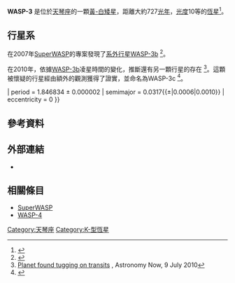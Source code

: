{{Starbox begin
| name = WASP-3
}}
{{Starbox observe
| epoch = [[J2000.0|J2000.0]]
| constell = [[天琴座|天琴座]]
| ra = {{RA|18|34|31.6249}}<ref name="SIMBAD" />
| dec = {{DEC|+35|39|41.546}}<ref name="SIMBAD" />
| appmag_v = +10.485<ref name="SIMBAD" />
}}
{{Starbox character
| class = F7V<ref name="SIMBAD" />
| appmag_1_passband = B
| appmag_1 = ~11.01<ref name="SIMBAD" />
| appmag_2_passband = V
| appmag_2 = ~10.485<ref name="SIMBAD" />
| appmag_3_passband = J
| appmag_3 = 9.603±0.020<ref name="SIMBAD" />
| appmag_4_passband = H
| appmag_4 = 9.407±0.014<ref name="SIMBAD" />
| appmag_5_passband = K
| appmag_5 = 9.361±0.015<ref name="SIMBAD" />
| variable =  V*(1SWASP)<ref name="SIMBAD" />
}}
{{Starbox astrometry
| radial_v = 
| prop_mo_ra = -5.20<ref name="SIMBAD" />
| prop_mo_dec = -23.10<ref name="SIMBAD" />
| parallax = 
| p_error = 3.90 3.00 0<ref name="SIMBAD" />
| dist_ly = 727
| dist_pc = 223
| absmag_v = 
}}
{{Starbox detail
| age = 
| metal = 0 (±0.2
| mass = 1.24 −0.11+0.06
| radius = 1.31 −0.12+0.06
| rotation = 
| luminosity = 
| temperature = 6400 ±100
}}
{{Starbox catalog
| names = TYC 2636-195-1, [[2MASS|2MASS]] J18343163+3539415, USNO-B1.0 1256-00285133
| [[Guide_Star_Catalog|GSC]] 02636-00195, [[SuperWASP|1SWASP]] J183431.62+353941.4
}}
{{Starbox reference |
| Simbad=WASP-3
| EPE=WASP-3
}}
{{Starbox end}}

'''WASP-3''' 是位於[[天琴座|天琴座]]的一顆[[黃-白矮星|黃-白矮星]]，距離大約727[[光年|光年]]，[[視星等|光度]]10等的[[恆星|恆星]]<ref name="SIMBAD">{{cite web
 | url=http://simbad.u-strasbg.fr/simbad/sim-id?Ident=WASP-3
 | title=SIMBAD query result: TYC 2636-195-1  -- Star
 | publisher=Centre de Données astronomiques de Strasbourg
 | accessdate=2009-05-04
 | archive-date=2013-07-07
 | archive-url=https://www.webcitation.org/6HvX88nAL?url=http://simbad.u-strasbg.fr/simbad/sim-id?Ident=WASP-3
 | dead-url=no
 }}</ref>。

==行星系==
在2007年[[SuperWASP|SuperWASP]]的專案發現了[[系外行星|系外行星]][[WASP-3b|WASP-3b]] <ref name="disc">{{cite journal
| url=http://www3.interscience.wiley.com/journal/119396252/abstract
| author=Pollacco ''et al.''
| title=WASP-3b: a strongly irradiated transiting gas-giant planet
| journal=[[Monthly_Notices_of_the_Royal_Astronomical_Society|Monthly Notices of the Royal Astronomical Society]]
| volume=385
| issue=3
| year=2008
| pages=1576–1584
| doi=10.1111/j.1365-2966.2008.12939.x
| last2=Skillen
| first2=I.
| last3=Collier Cameron
| first3=A.
| last4=Loeillet
| first4=B.
| last5=Stempels
| first5=H. C.
| last6=Bouchy
| first6=F.
| last7=Gibson
| first7=N. P.
| last8=Hebb
| first8=L.
| last9=Hébrard
| first9=G.
| access-date=2010-07-13
| archive-url=https://web.archive.org/web/20100614220343/http://www3.interscience.wiley.com/journal/119396252/abstract
| archive-date=2010-06-14
| dead-url=yes
}}</ref>。

在2010年，依據[[WASP-3b|WASP-3b]]凌星時間的變化，推斷還有另一顆行星的存在 <ref>[http://www.astronomynow.com/news/n1007/09exo/ Planet found tugging on transits] {{Wayback|url=http://www.astronomynow.com/news/n1007/09exo/ |date=20100713155937 }}, Astronomy Now, 9 July 2010</ref>。這顆被懷疑的行星經由額外的觀測獲得了證實，並命名為WASP-3c <ref>{{cite arXiv|eprint=1006.1348|version=v1|class=astro-ph.EP|author=G.Maciejewski, D.Dimitrov, R.Neuhaeuser, A.Niedzielski, St.Raetz, Ch.Ginski, Ch.Adam, C.Marka, M.Moualla, M.Mugrauer|title=Transit timing variation in exoplanet WASP-3b}}</ref>。

{{PlanetboxOrbit begin}}
{{OrbitboxPlanet
| exoplanet = [[WASP-3b|b]]
| mass = 1.76{{±|0.06|0.14}}
| period = 1.846834 ± 0.000002
| semimajor = 0.0317{{±|0.0006|0.0010}}
| eccentricity = 0
}}
{{Orbitbox end}}

==參考資料==
{{reflist}}

==外部連結==
* {{cite web
| url=http://media4.obspm.fr/exoplanets/base/etoile.php?nom=WASP-3
| title=WASP-3
| work=Exoplanets
| accessdate=2009-05-04
| archive-url=https://www.webcitation.org/6HvX99HFb?url=http://media4.obspm.fr/exoplanets/base/etoile.php?nom=WASP-3
| archive-date=2013-07-07
| dead-url=yes
}}

==相關條目==
* [[SuperWASP|SuperWASP]]
* [[WASP-4|WASP-4]]

{{Sky|18|34|31.6249|+|35|39|41.546|727}}

[[Category:天琴座|Category:天琴座]]
[[Category:K-型恆星|Category:K-型恆星]]